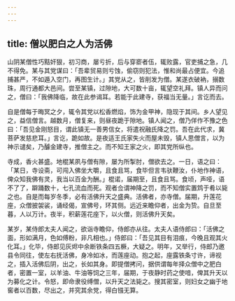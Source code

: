 ```yaml
---
---
---
```

title: 僧以肥白之人为活佛
---



山阴某僧性巧黠奸狠，初习商，屡亏折，后与穿窬者伍，辄败露，官吏捕之急，几不得免。某与其党谋曰：「吾辈贸易则亏蚀，偷窃则犯法，惟和尚最占便宜。今追捕甚严，不如遁入空门，再图生计。」其党从之，皆削发为僧。某遂衣破衲，搦数珠，周行通都大邑间。尝至某镇，过隙地，大可数十亩，辄望空礼拜。镇人异而问之，僧曰：「我佛降临，故在此参谒耳。若能于此建寺，获福当无量。」言讫而去。

自是僧每于晦冥之夕，辄令其党以松香燃焰，饰为金甲神，隐现于其间。乡人望见之，益信僧言。越数月，僧复来，则昼夜跪于隙地。镇人闻之，僧乃佯作不豫之色曰：「吾见金刚怒目，谓此镇无一善男信女，将遣祝融氏降之罚。吾在此代求，冀菩萨发慈悲耳。」言讫，跪如故。是夜适王氏家失火而屋未毁，镇人思僧言，以为神示谴矣，乃醵金建寺，推僧主之。而不知王家之火，即其党所纵也。

寺成，香火甚盛。地棍某夙与僧有隙，屡为所掣肘，僧欲去之。一日，语之曰：「某日，寺设斋，可闯入佛坐大嚼，且食且骂，食毕但言韦驮鞭汝，仆地作神语，俾众知我佛有灵，我当以百金为酬。」棍诺，届期至，且食且骂。食顷，声哑，语不了了，躃踊数十，七孔流血而死。观者佥谓神降之罚，而不知僧实置鸩于肴以毙之也。自是而每岁冬季，必有活佛升天之盛典。活佛者，亦寺僧。届期，升莲花座，众僧披袈裟，诵经偈，宣佛号，环其侧。远近来瞻仰者，出金为贽。自旦至暮，人以万计。夜半，积薪莲花座下，以火僧，则活佛升天矣。

某岁，某侍郎太夫人闻之，欲诣寺瞻仰，侍郎亦从往。太夫人语侍郎曰：「活佛之面，形如满月，色如傅粉，非凡相也。」侍郎曰：「吾见其目有泪痕，今晚且观其火化耳。」化毕，侍郎见灰烬中余断铁条四五橛，大疑之。明年，又举行，侍郎乃邀县令同往，使左右抚活佛，身冷如冰，而莲座动。抱之起，座露铁条寸许，谛视之，插入活佛后阴，出之，长如其身。即提僧拷问，据供谓每年择众僧中之肥白者，密置一室，以羊油、牛油等饲之三年，届期，于夜静时药之使喑，俾其升天以为募化之计。令怒，即命隶役缚僧，以升天之法毙之。搜其密室，则妇女之幽于地窖者以百数，尽出之，并究其余党，得白镪无算。